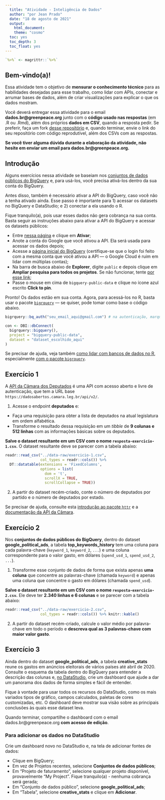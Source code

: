 ```yaml
---
  title: "Atividade - Inteligência de Dados"
  author: "por Jean Prado"
  date: "18 de agosto de 2021"
  output:
    html_document:
    theme: "cosmo"
  toc: yes
  toc_depth: 3
  toc_float: yes
---
```


```r
`%>%` <- magrittr::`%>%`
```

## Bem-vindo(a)!

Essa atividade tem o objetivo de **mensurar o conhecimento técnico** para as habilidades desejadas para esse trabalho, como lidar com APIs, conectar e arrumar bases de dados, além de criar visualizações para explicar o que os dados mostram.

Você deverá entregar essa atividade para o email **dados.br@greenpeace.org** junto com o **código usado nas respostas** (em .R ou .Rmd), além dos próprios **dados em CSV**, quando a resposta pedir. Se preferir, faça um fork [desse repositório](https://github.com/jeanprado/atividade-freela) e, quando terminar, envie o link do seu repositório com código reprodutível, além dos CSVs com as respostas.

**Se você tiver alguma dúvida durante a elaboração da atividade, não hesite em enviar um email para dados.br@greenpeace.org.**

## Introdução

Alguns exercícios nessa atividade se baseiam nos [conjuntos de dados públicos do BigQuery](https://cloud.google.com/bigquery/public-data) e, para usá-los, você precisa ativá-los dentro da sua conta do BigQuery.

Antes disso, também é necessário ativar a API do BigQuery, caso você não a tenha ativado ainda. Esse passo é importante para 1) acessar os datasets no BigQuery e DataStudio; e 2) conectar a ela usando o R.

Fique tranquilo(a), pois usar esses dados não gera cobrança na sua conta. Basta seguir as instruções abaixo para ativar a API do BigQuery e acessar os datasets públicos:

- Entre [nessa página](https://console.cloud.google.com/marketplace/product/google/bigquery.googleapis.com) e clique em **Ativar**;
- Anote a conta do Google que você ativou a API. Ela será usada para acessar os dados depois;
- Acesse a [página inicial do BigQuery](https://console.cloud.google.com/bigquery) (certifique-se que o login foi feito com a mesma conta que você ativou a API — o Google Cloud é ruim em lidar com múltiplas contas);
- Na barra de busca abaixo de **Explorer**, digite `public` e depois clique em **Ampliar pesquisa para todos os projetos**. Se não funcionar, tente [por esse link](https://console.cloud.google.com/bigquery?project=bigquery-public-data&page=project);
- Passe o mouse em cima de `bigquery-public-data` e clique no ícone azul escrito **Click to pin**.

Pronto! Os dados estão em sua conta. Agora, para acessá-los no R, basta usar o pacote [`bigrquery`](https://github.com/r-dbi/bigrquery) — se quiser, pode tomar como base o código abaixo.

```r
bigrquery::bq_auth("seu_email_aqui@gmail.com") # na autenticação, marque todas as caixas

con <- DBI::dbConnect(
  bigrquery::bigquery(),
  project = "bigquery-public-data",
  dataset = "dataset_escolhido_aqui"
)
```

Se precisar de ajuda, veja também [como lidar com bancos de dados no R](https://db.rstudio.com/getting-started/database-queries), especialmente [com o pacote `bigrquery`](https://db.rstudio.com/databases/big-query/#using-the-bigrquery-package).

## Exercício 1

A [API da Câmara dos Deputados](https://dadosabertos.camara.leg.br/swagger/api.html) é uma API com acesso aberto e livre de autenticação, que tem a URL base `https://dadosabertos.camara.leg.br/api/v2/`.

1. Acesse o endpoint **deputados** e:

- Faça uma requisição para obter a lista de deputados na atual legislatura em ordem alfabética.
- Transforme o resultado dessa requisição em um _tibble_ de **9 colunas e 512 linhas** com as informações básicas sobre os deputados.

**Salve o dataset resultante em um CSV com o nome `resposta-exercicio-1.csv`.** O dataset resultante deve se parecer com a tabela abaixo:

```r
readr::read_csv("../data-raw/exercicio-1.csv",
                col_types = readr::cols()) %>%
  DT::datatable(extensions = 'FixedColumns',
                options = list(
                  dom = 't',
                  scrollX = TRUE,
                  scrollCollapse = TRUE))
```

2. A partir do dataset recém-criado, conte o número de deputados por partido e o número de deputados por estado.

Se precisar de ajuda, consulte esta [introdução ao pacote `httr`](https://cran.r-project.org/web/packages/httr/vignettes/quickstart.html) e a [documentação da API da Câmara](https://dadosabertos.camara.leg.br/swagger/api.html).

## Exercício 2

Nos **conjuntos de dados públicos do BigQuery**, dentro do dataset **google_political_ads**, a tabela **top_keywords_history** tem uma coluna para cada palavra-chave (`keyword_1`, `keyword_2`, `...`) e uma coluna correspondente para o valor gasto, em dólares (`spend_usd_1`, `spend_usd_2`, `...`).

1. Transforme esse conjunto de dados de forma que exista apenas **uma coluna** que concentre as palavras-chave (chamada `keyword`) e apenas uma coluna que concentre o gasto em dólares (chamada `spend_usd`).

**Salve o dataset resultante em um CSV com o nome `resposta-exercicio-2.csv`.** Ele deve ter **2.340 linhas e 6 colunas** e se parecer com a tabela abaixo:

```r
readr::read_csv("../data-raw/exercicio-2.csv",
                col_types = readr::cols()) %>% knitr::kable()
```

2. A partir do dataset recém-criado, calcule o valor médio por palavra-chave em todo o período e **descreva qual as 3 palavras-chave com maior valor gasto**.

## Exercício 3

Ainda dentro do dataset **google_political_ads**, a tabela **creative_stats** reune os gastos em anúncios eleitorais de vários países até abril de 2020. Consulte o esquema da tabela dentro do BigQuery para entender a descrição das colunas e, [no DataStudio](https://datastudio.google.com/), crie um dashboard que ajude a dar um panorama dos dados de forma simples e fácil de entender. 

Fique à vontade para usar todos os recursos do DataStudio, como os mais variados tipos de gráfico, campos calculados, paletas de cores customizadas, etc. O dashboard deve mostrar sua visão sobre as principais conclusões às quais esse dataset leva.

Quando terminar, compartilhe o dashboard com o email dados.br@greenpeace.org **com acesso de edição**.

### Para adicionar os dados no DataStudio

Crie um dashboard novo no DataStudio e, na tela de adicionar fontes de dados:

- Clique em BigQuery;
- Em vez de Projetos recentes, selecione **Conjuntos de dados públicos**;
- Em "Projeto de faturamento", selecione qualquer projeto disponível, provavelmente "My Project". Fique tranquilo(a) - nenhuma cobrança será gerada;
- Em "Conjunto de dados público", selecione **google_political_ads**;
- Em "Tabela", selecione **creative_stats** e clique em **Adicionar**.
